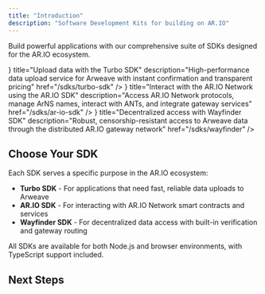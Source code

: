 ```yaml
---
title: "Introduction"
description: "Software Development Kits for building on AR.IO"
---
```



Build powerful applications with our comprehensive suite of SDKs designed for the AR.IO ecosystem.

<Cards>
  <Card
    icon={<Image src="/turbo.svg" alt="Turbo SDK" width={24} height={24} />}
    title="Upload data with the Turbo SDK"
    description="High-performance data upload service for Arweave with instant confirmation and transparent pricing"
    href="/sdks/turbo-sdk"
  />
  <Card
    icon={<Image src="/ario.svg" alt="AR.IO SDK" width={24} height={24} />}
    title="Interact with the AR.IO Network using the AR.IO SDK"
    description="Access AR.IO Network protocols, manage ArNS names, interact with ANTs, and integrate gateway services"
    href="/sdks/ar-io-sdk"
  />
  <Card
    icon={<Image src="/wayfinder.svg" alt="Wayfinder SDK" width={24} height={24} />}
    title="Decentralized access with Wayfinder SDK"
    description="Robust, censorship-resistant access to Arweave data through the distributed AR.IO gateway network"
    href="/sdks/wayfinder"
  />
</Cards>

## Choose Your SDK

Each SDK serves a specific purpose in the AR.IO ecosystem:

- **Turbo SDK** - For applications that need fast, reliable data uploads to Arweave
- **AR.IO SDK** - For interacting with AR.IO Network smart contracts and services  
- **Wayfinder SDK** - For decentralized data access with built-in verification and gateway routing

All SDKs are available for both Node.js and browser environments, with TypeScript support included.

## Next Steps

<Cards>
  <Card
    title="Quick Start - Upload Data"
    description="Get started quickly by uploading your first file using the Turbo SDK"
    href="/build/upload"
  />
  <Card
    title="Quick Start - Access Data"
    description="Learn how to retrieve and query data using our access tools"
    href="/build/access"
  />
  <Card
    title="API Reference"
    description="Explore detailed API documentation for all available endpoints"
    href="/apis"
  />
  <Card
    title="Join the Community"
    description="Connect with other developers building on AR.IO"
    href="https://discord.gg/cuCqBb5v"
  />
</Cards>
